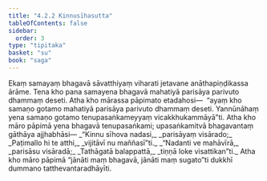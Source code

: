 ```yaml
---
title: "4.2.2 Kinnusīhasutta"
tableOfContents: false
sidebar:
  order: 3
type: "tipitaka"
basket: "su"
book: "saga"
---
```



<DynamicBreadcrumb />

<Division number="148" book="saga">

<Paragraph number="827" book="saga">
Ekaṃ samayaṃ bhagavā sāvatthiyaṃ viharati jetavane anāthapiṇḍikassa ārāme. Tena kho pana samayena bhagavā mahatiyā parisāya parivuto dhammaṃ deseti.
</Paragraph>

<Paragraph number="828" book="saga">
Atha kho mārassa pāpimato etadahosi—  “ayaṃ kho samaṇo gotamo mahatiyā parisāya parivuto dhammaṃ deseti. Yannūnāhaṃ yena samaṇo gotamo tenupasaṅkameyyaṃ vicakkhukammāyā”ti. Atha kho māro pāpimā yena bhagavā tenupasaṅkami; upasaṅkamitvā bhagavantaṃ gāthāya ajjhabhāsi—
</Paragraph>

<Paragraph number="829" type="verses" book="saga">
_“Kinnu sīhova nadasi,_  
_parisāyaṃ visārado;_  
_Paṭimallo hi te atthi,_  
_vijitāvī nu maññasī”ti._  

</Paragraph>

<Paragraph number="830" type="verses" book="saga">
_“Nadanti ve mahāvīrā,_  
_parisāsu visāradā;_  
_Tathāgatā balappattā,_  
_tiṇṇā loke visattikan”ti._  

</Paragraph>

<Paragraph number="831" book="saga">
Atha kho māro pāpimā “jānāti maṃ bhagavā, jānāti maṃ sugato”ti dukkhī dummano tatthevantaradhāyīti.
</Paragraph>
</Division>